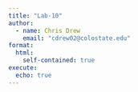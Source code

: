```yaml
---
title: "Lab-10"
author:
  - name: Chris Drew
    email: "cdrew02@colostate.edu"
format:
  html:
    self-contained: true
execute:
  echo: true
---
```


